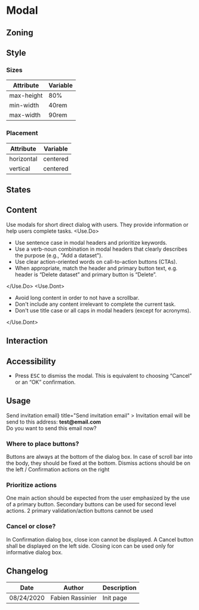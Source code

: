 
<Meta title="Components/Modal" />

<FigmaLink href="https://www.figma.com/file/0Jolh2prAAdfO5224n3OU3/Modal" />

# Modal

## Zoning

<FigmaImage src="https://www.figma.com/file/qc8oUSyVJM67gSsbTShftt/%F0%9F%93%90-Zoning?node-id=10%3A29" alt="zoning image for modal" />

## Style

### Sizes

| Attribute  | Variable |
| ---------- | -------- |
| max-height | 80%      |
| min-width  | 40rem    |
| max-width  | 90rem    |

### Placement

| Attribute  | Variable |
| ---------- | -------- |
| horizontal | centered |
| vertical   | centered |

## States

## Content
Use modals for short direct dialog with users. They provide information or help users complete tasks. 
<Use>
	<Use.Do>
		<ul>
			<li>Use sentence case in modal headers and prioritize keywords.</li>
			<li>Use a verb-noun combination in modal headers that clearly describes the purpose (e.g., "Add a dataset").</li>
			<li>Use clear action-oriented words on call-to-action buttons (CTAs).</li>
			<li>When appropriate, match the header and primary button text, e.g. header is “Delete dataset” and primary button is “Delete”.</li>
		</ul>
	</Use.Do>
	<Use.Dont>
		<ul>
			<li>Avoid long content in order to not have a scrollbar.</li>
			<li>Don't include any content irrelevant to complete the current task.</li>
			<li>Don't use title case or all caps in modal headers (except for acronyms).</li>
		</ul>
	</Use.Dont>
</Use>

## Interaction

## Accessibility

- Press <kbd>ESC</kbd> to dismiss the modal. This is equivalent to choosing “Cancel” or an “OK” confirmation.

## Usage

<Canvas>
	<Story name="default">
		<Modal
			disclosure={<Button.Primary>Send invitation email</Button.Primary>}
			title="Send invitation email"
		>
			Invitation email will be send to this address: <strong>test@email.com</strong>
			<br />
			Do you want to send this email now?
		</Modal>
	</Story>
</Canvas>

### Where to place buttons?

Buttons are always at the bottom of the dialog box. In case of scroll bar into the body, they should be fixed at the bottom.
Dismiss actions should be on the left / Confirmation actions on the right

### Prioritize actions

One main action should be expected from the user emphasized by the use of a primary button. Secondary buttons can be used for second level actions. 2 primary validation/action buttons cannot be used

### Cancel or close?

In Confirmation dialog box, close icon cannot be displayed.
A Cancel button shall be displayed on the left side. Closing icon can be used only for informative dialog box.

## Changelog

| Date       | Author           | Description |
| ---------- | ---------------- | ----------- |
| 08/24/2020 | Fabien Rassinier | Init page   |
